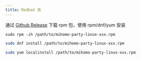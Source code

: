 ```yaml
---
title: Redhat 系
---
```



通过 [Github Release](https://github.com/pompurin404/mihomo-party/releases/latest) 下载 rpm 包，使用 rpm/dnf/yum 安装

<Tabs>
<TabItem label="rpm">

```shell
sudo rpm -ih /path/to/mihomo-party-linux-xxx.rpm
```

</TabItem>
<TabItem label="dnf">

```sh
sudo dnf install /path/to/mihomo-party-linux-xxx.rpm
```

</TabItem>
<TabItem label="yum">

```sh
sudo yum localinstall /path/to/mihomo-party-linux-xxx.rpm
```

</TabItem>
</Tabs>
